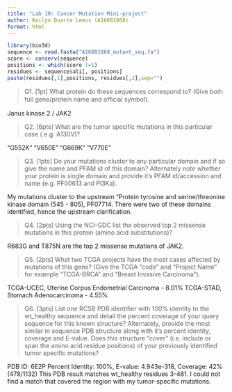 ```yaml
---
title: "Lab 19: Cancer Mutation Mini-project"
author: Keilyn Duarte Lemus (A16881868)
format: html
---
```


```r
library(bio3d)
sequence <- read.fasta("A16881868_mutant_seq.fa")
score <- conserv(sequence)
positions <- which(score !=1)
residues <- sequence$ali[, positions]
paste(residues[,1],positions, residues[,2],sep="")
```

> Q1. [1pt] What protein do these sequences correspond to? (Give both full gene/protein name
and oﬀicial symbol).

Janus kinase 2 / JAK2

> Q2. [6pts] What are the tumor specific mutations in this particular case ( e.g. A130V)?

"G552K" "V650E" "G669K" "V770E"

> Q3. [1pts] Do your mutations cluster to any particular domain and if so give the name and
PFAM id of this domain? Alternately note whether your protein is single domain and provide
it’s PFAM id/accession and name (e.g. PF00613 and PI3Ka).

My mutations cluster to the upstream “Protein tyrosine and serine/threonine kinase domain (545 - 805), PF07714. There were two of these domains identified, hence the upstream clarification.

> Q4. [2pts] Using the NCI-GDC list the observed top 2 missense mutations in this protein
(amino acid substitutions)?

R683G and T875N are the top 2 missense mutations of JAK2.

> Q5. [2pts] What two TCGA projects have the most cases affected by mutations of this
gene? (Give the TCGA “code” and “Project Name” for example “TCGA-BRCA” and “Breast
Invasive Carcinoma”).

TCGA-UCEC, Uterine Corpus Endometrial Carcinoma - 8.01%
TCGA-STAD, Stomach Adenocarcinoma - 4.55%

> Q6. [3pts] List one RCSB PDB identifier with 100% identity to the wt_healthy sequence
and detail the percent coverage of your query sequence for this known structure? Alternately,
provide the most similar in sequence PDB structure along with it’s percent identity, coverage
and E-value. Does this structure “cover” (i.e. include or span the amino acid residue positions)
of your previously identified tumor specific mutations?

PDB ID: 6E2P
Percent Identity: 100%, E-value: 4.943e-318, Coverage: 42% (478/1132)
This PDB result matches wt_healthy residues 3-481. I could not find a match that covered the region with my tumor-specific mutations. 




